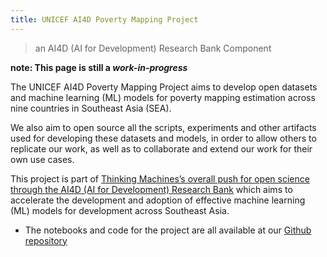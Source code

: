 ```yaml
---
title: UNICEF AI4D Poverty Mapping Project
---
```


> an AI4D (AI for Development) Research Bank Component

**note: This page is still a _work-in-progress_**

The UNICEF AI4D Poverty Mapping Project aims to develop open datasets and machine learning (ML) models  for poverty mapping estimation across nine countries in Southeast Asia (SEA).

We also aim to open source all the scripts, experiments and other artifacts used for 
developing these datasets and models, in order to allow others to replicate our work,
as well as to collaborate and extend our work for their own use cases.

This project is part of [Thinking Machines's overall push for open science through the AI4D
(AI for Development) Research Bank](https://stories.thinkingmachin.es/unicef-ai4d-research-bank/) 
which aims to accelerate the development and adoption of effective machine learning (ML) models for 
development across Southeast Asia.

* The notebooks and code for the project are all available at our [Github repository](https://github.com/thinkingmachines/unicef-ai4d-poverty-mapping)


